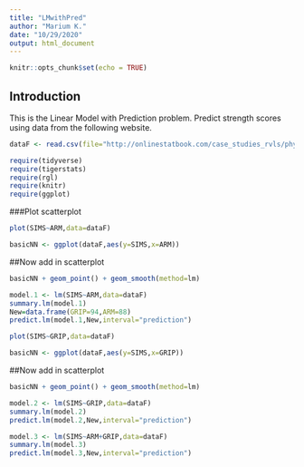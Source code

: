 ```yaml
---
title: "LMwithPred"
author: "Marium K."
date: "10/29/2020"
output: html_document
---
```


```r
knitr::opts_chunk$set(echo = TRUE)
```

## Introduction  
This is the Linear Model with Prediction problem. Predict strength scores using data from the following website.    

```r
dataF <- read.csv(file="http://onlinestatbook.com/case_studies_rvls/physical_strength/data.txt", sep="", header=TRUE)  
```

```r
require(tidyverse)
require(tigerstats)
require(rgl)
require(knitr)
require(ggplot)
```

###Plot scatterplot

```r
plot(SIMS~ARM,data=dataF)
```

```r
basicNN <- ggplot(dataF,aes(y=SIMS,x=ARM))
```
##Now add in scatterplot

```r
basicNN + geom_point() + geom_smooth(method=lm)
```

```r
model.1 <- lm(SIMS~ARM,data=dataF)
summary.lm(model.1)
New=data.frame(GRIP=94,ARM=88)
predict.lm(model.1,New,interval="prediction")
```


```r
plot(SIMS~GRIP,data=dataF)
```

```r
basicNN <- ggplot(dataF,aes(y=SIMS,x=GRIP))
```
##Now add in scatterplot

```r
basicNN + geom_point() + geom_smooth(method=lm)
```

```r
model.2 <- lm(SIMS~GRIP,data=dataF)
summary.lm(model.2)
predict.lm(model.2,New,interval="prediction")
```

```r
model.3 <- lm(SIMS~ARM+GRIP,data=dataF)
summary.lm(model.3)
predict.lm(model.3,New,interval="prediction")
```


